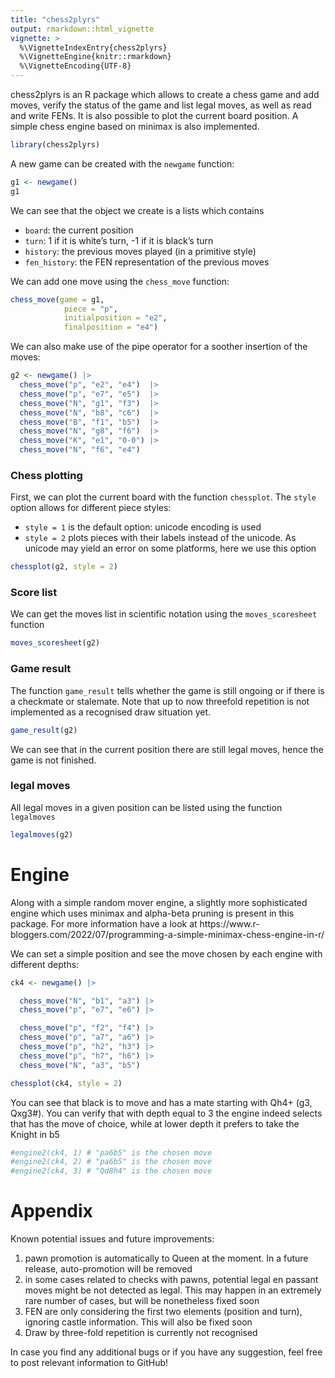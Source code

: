 ```yaml
---
title: "chess2plyrs"
output: rmarkdown::html_vignette
vignette: >
  %\VignetteIndexEntry{chess2plyrs}
  %\VignetteEngine{knitr::rmarkdown}
  %\VignetteEncoding{UTF-8}
---
```


chess2plyrs is an R package which allows to create a chess game and add moves, verify the status of the game and list legal moves, as well as read and write FENs. It is also possible to plot the current board position. A simple chess engine based on minimax is also implemented.

```r
library(chess2plyrs)
```

A new game can be created with the `newgame` function:


```r
g1 <- newgame()
g1
```

We can see that the object we create is a lists which contains

- `board`: the current position
- `turn`: 1 if it is white's turn, -1 if it is black's turn
- `history`: the previous moves played (in a primitive style)
- `fen_history`: the FEN representation of the previous moves

We can add one move using the `chess_move` function:

```r
chess_move(game = g1,
            piece = "p",
            initialposition = "e2",
            finalposition = "e4")

```

We can also make use of the pipe operator for a soother insertion of the moves:

```r
g2 <- newgame() |>
  chess_move("p", "e2", "e4")  |>
  chess_move("p", "e7", "e5")  |>
  chess_move("N", "g1", "f3")  |>
  chess_move("N", "b8", "c6")  |>
  chess_move("B", "f1", "b5")  |>
  chess_move("N", "g8", "f6")  |>
  chess_move("K", "e1", "0-0") |>
  chess_move("N", "f6", "e4") 
```

### Chess plotting

First, we can plot the current board with the function `chessplot`. 
The `style` option allows for different piece styles:

 - `style = 1` is the default option: unicode encoding is used
 - `style = 2` plots pieces with their labels instead of the unicode. As unicode may yield an error on some platforms, here we use this option

```r
chessplot(g2, style = 2)
```
 

### Score list

We can get the moves list in scientific notation using the `moves_scoresheet` function

```r
moves_scoresheet(g2)
```

### Game result

The function `game_result` tells whether the game is still ongoing or if there is a checkmate or stalemate. Note that up to now threefold repetition is not implemented as a recognised draw situation yet.

```r
game_result(g2)
```

We can see that in the current position there are still legal moves, hence the game is not finished.

### legal moves

All legal moves in a given position can be listed using the function `legalmoves`

```r
legalmoves(g2)
```


# Engine

Along with a simple random mover engine, a slightly more sophisticated engine which uses minimax and alpha-beta pruning is present in this package. 
For more information have a look at https://www.r-bloggers.com/2022/07/programming-a-simple-minimax-chess-engine-in-r/

We can set a simple position and see the move chosen by each engine with different depths:

```r
ck4 <- newgame() |>

  chess_move("N", "b1", "a3") |>
  chess_move("p", "e7", "e6") |>

  chess_move("p", "f2", "f4") |>
  chess_move("p", "a7", "a6") |>
  chess_move("p", "h2", "h3") |>
  chess_move("p", "h7", "h6") |>
  chess_move("N", "a3", "b5")

chessplot(ck4, style = 2)
```

You can see that black is to move and has a mate starting with Qh4+ (g3, Qxg3#).
You can verify that with depth equal to 3 the engine indeed selects that has the move of choice, while at lower depth it prefers to take the Knight in b5

```r
#engine2(ck4, 1) # "pa6b5" is the chosen move
#engine2(ck4, 2) # "pa6b5" is the chosen move
#engine2(ck4, 3) # "Qd8h4" is the chosen move
```


# Appendix

Known potential issues and future improvements:

1) pawn promotion is automatically to Queen at the moment. In a future release, auto-promotion will be removed
2) in some cases related to checks with pawns, potential legal en passant moves might be not detected as legal. This may happen in an extremely rare number of cases, but will be nonetheless fixed soon
3) FEN are only considering the first two elements (position and turn), ignoring castle information. This will also be fixed soon
4) Draw by three-fold repetition is currently not recognised

In case you find any additional bugs or if you have any suggestion, feel free to post relevant information to GitHub!
